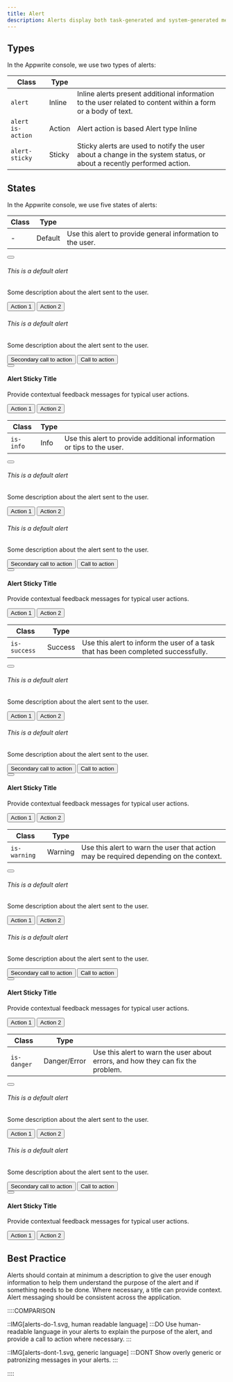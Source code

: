 ```yaml
---
title: Alert
description: Alerts display both task-generated and system-generated messages. They can persist in the UI, or they can be dismissed by the user.
---
```


## Types

In the Appwrite console, we use two types of alerts:

| Class            | Type   |                                                                                                                      |
| ---------------- | ------ | -------------------------------------------------------------------------------------------------------------------- |
| `alert`          | Inline | Inline alerts present additional information to the user related to content within a form or a body of text.         |
| `alert is-action`| Action | Alert action is based Alert type Inline                                                                              |
| `alert-sticky`   | Sticky | Sticky alerts are used to notify the user about a change in the system status, or about a recently performed action. |

## States

In the Appwrite console, we use five states of alerts:

| Class | Type    |                                                            |
| ----- | ------- | ---------------------------------------------------------- |
| -     | Default | Use this alert to provide general information to the user. |

<Preview>
    <section class="alert">
        <div class="alert-grid">
            <button
                class="button is-text is-only-icon"
                style="--button-size:1.5rem;"
                aria-label="close alert box"
            >
                <span class="icon-x" aria-hidden="true"></span>
            </button>
            <span class="icon-info" aria-hidden="true"></span>
            <div class="alert-content">
                <h6 class="alert-title">This is a default alert</h6>
                <p class="alert-message">Some description about the alert sent to the user.</p>
                <div class="alert-buttons u-flex">
                    <button class="button is-text">
                        <span class="text">Action 1</span>
                    </button>
                    <button class="button is-text">
                        <span class="text">Action 2</span>
                    </button>
                </div>
            </div>
        </div>
    </section>
</Preview>

<Preview noFlex>
    <section class="alert is-action">
        <div class="alert-grid">
            <span class="icon-info" aria-hidden="true"></span>
            <div class="alert-content">
                <h6 class="alert-title">This is a default alert</h6>
                <p class="alert-message">Some description about the alert sent to the user.</p>
            </div>
            <div class="alert-buttons u-flex u-gap-16 u-cross-child-center">
                <button class="button is-text is-full-width-mobile">
                    <span class="text">Secondary call to action</span>
                </button>
                <button class="button is-secondary is-full-width-mobile">
                    <span class="text">Call to action</span>
                </button>
            </div>
        </div>
    </section>
</Preview>

<Preview>
  <section class="alert-sticky">
    <button
      class="button is-text is-only-icon"
      style="--button-size:1.5rem;"
      aria-label="close alert"
    >
      <span class="icon-x" aria-hidden="true"></span>
    </button>
    <div class="alert-sticky-image">
      <span class="icon-info" aria-hidden="true"></span>
    </div>
    <div class="alert-sticky-content">
      <h4 class="alert-sticky-title">Alert Sticky Title</h4>
      <p>Provide contextual feedback messages for typical user actions.</p>
    </div>
    <div class="alert-sticky-buttons u-flex">
      <button class="button is-text is-small">
        <span class="text">Action 1</span>
      </button>
      <button class="button is-text is-small">
        <span class="text">Action 2</span>
      </button>
    </div>
  </section>
</Preview>

| Class     | Type |                                                                       |
| --------- | ---- | --------------------------------------------------------------------- |
| `is-info` | Info | Use this alert to provide additional information or tips to the user. |

<Preview>
    <section class="alert is-info">
        <div class="alert-grid">
            <button
                class="button is-text is-only-icon"
                style="--button-size:1.5rem;"
                aria-label="close alert box"
            >
                <span class="icon-x" aria-hidden="true"></span>
            </button>
            <span class="icon-info" aria-hidden="true"></span>
            <div class="alert-content">
                <h6 class="alert-title">This is a default alert</h6>
                <p class="alert-message">Some description about the alert sent to the user.</p>
                <div class="alert-buttons u-flex">
                    <button class="button is-text">
                        <span class="text">Action 1</span>
                    </button>
                    <button class="button is-text">
                        <span class="text">Action 2</span>
                    </button>
                </div>
            </div>
        </div>
    </section>
</Preview>

<Preview noFlex>
    <section class="alert is-action is-info">
        <div class="alert-grid">
            <span class="icon-info" aria-hidden="true"></span>
            <div class="alert-content">
                <h6 class="alert-title">This is a default alert</h6>
                <p class="alert-message">Some description about the alert sent to the user.</p>
            </div>
            <div class="alert-buttons u-flex u-gap-16 u-cross-child-center">
                <button class="button is-text is-full-width-mobile">
                    <span class="text">Secondary call to action</span>
                </button>
                <button class="button is-secondary is-full-width-mobile">
                    <span class="text">Call to action</span>
                </button>
            </div>
        </div>
    </section>
</Preview>

<Preview>
  <section class="alert-sticky is-info">
    <button
      class="button is-text is-only-icon"
      style="--button-size:1.5rem;"
      aria-label="close alert"
    >
      <span class="icon-x" aria-hidden="true"></span>
    </button>
    <div class="alert-sticky-image">
      <span class="icon-info" aria-hidden="true"></span>
    </div>
    <div class="alert-sticky-content">
      <h4 class="alert-sticky-title">Alert Sticky Title</h4>
      <p>Provide contextual feedback messages for typical user actions.</p>
    </div>
    <div class="alert-sticky-buttons u-flex">
      <button class="button is-text is-small">
        <span class="text">Action 1</span>
      </button>
      <button class="button is-text is-small">
        <span class="text">Action 2</span>
      </button>
    </div>
  </section>
</Preview>

| Class        | Type    |                                                                                   |
| ------------ | ------- | --------------------------------------------------------------------------------- |
| `is-success` | Success | Use this alert to inform the user of a task that has been completed successfully. |

<Preview>
    <section class="alert is-success">
        <div class="alert-grid">
            <button
                class="button is-text is-only-icon"
                style="--button-size:1.5rem;"
                aria-label="close alert box"
            >
                <span class="icon-x" aria-hidden="true"></span>
            </button>
            <span class="icon-info" aria-hidden="true"></span>
            <div class="alert-content">
                <h6 class="alert-title">This is a default alert</h6>
                <p class="alert-message">Some description about the alert sent to the user.</p>
                <div class="alert-buttons u-flex">
                    <button class="button is-text">
                        <span class="text">Action 1</span>
                    </button>
                    <button class="button is-text">
                        <span class="text">Action 2</span>
                    </button>
                </div>
            </div>
        </div>
    </section>
</Preview>

<Preview noFlex>
    <section class="alert is-action is-success">
        <div class="alert-grid">
            <span class="icon-info" aria-hidden="true"></span>
            <div class="alert-content">
                <h6 class="alert-title">This is a default alert</h6>
                <p class="alert-message">Some description about the alert sent to the user.</p>
            </div>
            <div class="alert-buttons u-flex u-gap-16 u-cross-child-center">
                <button class="button is-text is-full-width-mobile">
                    <span class="text">Secondary call to action</span>
                </button>
                <button class="button is-secondary is-full-width-mobile">
                    <span class="text">Call to action</span>
                </button>
            </div>
        </div>
    </section>
</Preview>

<Preview>
  <section class="alert-sticky is-success">
    <button
      class="button is-text is-only-icon"
      style="--button-size:1.5rem;"
      aria-label="close alert"
    >
      <span class="icon-x" aria-hidden="true"></span>
    </button>
    <div class="alert-sticky-image">
      <span class="icon-info" aria-hidden="true"></span>
    </div>
    <div class="alert-sticky-content">
      <h4 class="alert-sticky-title">Alert Sticky Title</h4>
      <p>Provide contextual feedback messages for typical user actions.</p>
    </div>
    <div class="alert-sticky-buttons u-flex">
      <button class="button is-text is-small">
        <span class="text">Action 1</span>
      </button>
      <button class="button is-text is-small">
        <span class="text">Action 2</span>
      </button>
    </div>
  </section>
</Preview>

| Class        | Type    |                                                                                       |
| ------------ | ------- | ------------------------------------------------------------------------------------- |
| `is-warning` | Warning | Use this alert to warn the user that action may be required depending on the context. |

<Preview>
    <section class="alert is-warning">
        <div class="alert-grid">
            <button
                class="button is-text is-only-icon"
                style="--button-size:1.5rem;"
                aria-label="close alert box"
            >
                <span class="icon-x" aria-hidden="true"></span>
            </button>
            <span class="icon-info" aria-hidden="true"></span>
            <div class="alert-content">
                <h6 class="alert-title">This is a default alert</h6>
                <p class="alert-message">Some description about the alert sent to the user.</p>
                <div class="alert-buttons u-flex">
                    <button class="button is-text">
                        <span class="text">Action 1</span>
                    </button>
                    <button class="button is-text">
                        <span class="text">Action 2</span>
                    </button>
                </div>
            </div>
        </div>
    </section>
</Preview>

<Preview noFlex>
    <section class="alert is-action is-warning">
        <div class="alert-grid">
            <span class="icon-info" aria-hidden="true"></span>
            <div class="alert-content">
                <h6 class="alert-title">This is a default alert</h6>
                <p class="alert-message">Some description about the alert sent to the user.</p>
            </div>
            <div class="alert-buttons u-flex u-gap-16 u-cross-child-center">
                <button class="button is-text is-full-width-mobile">
                    <span class="text">Secondary call to action</span>
                </button>
                <button class="button is-secondary is-full-width-mobile">
                    <span class="text">Call to action</span>
                </button>
            </div>
        </div>
    </section>
</Preview>

<Preview>
  <section class="alert-sticky is-warning">
    <button
      class="button is-text is-only-icon"
      style="--button-size:1.5rem;"
      aria-label="close alert"
    >
      <span class="icon-x" aria-hidden="true"></span>
    </button>
    <div class="alert-sticky-image">
      <span class="icon-info" aria-hidden="true"></span>
    </div>
    <div class="alert-sticky-content">
      <h4 class="alert-sticky-title">Alert Sticky Title</h4>
      <p>Provide contextual feedback messages for typical user actions.</p>
    </div>
    <div class="alert-sticky-buttons u-flex">
      <button class="button is-text is-small">
        <span class="text">Action 1</span>
      </button>
      <button class="button is-text is-small">
        <span class="text">Action 2</span>
      </button>
    </div>
  </section>
</Preview>

| Class       | Type         |                                                                                 |
| ----------- | ------------ | ------------------------------------------------------------------------------- |
| `is-danger` | Danger/Error | Use this alert to warn the user about errors, and how they can fix the problem. |

<Preview>
    <section class="alert is-danger">
        <div class="alert-grid">
            <button
                class="button is-text is-only-icon"
                style="--button-size:1.5rem;"
                aria-label="close alert box"
            >
                <span class="icon-x" aria-hidden="true"></span>
            </button>
            <span class="icon-info" aria-hidden="true"></span>
            <div class="alert-content">
                <h6 class="alert-title">This is a default alert</h6>
                <p class="alert-message">Some description about the alert sent to the user.</p>
                <div class="alert-buttons u-flex">
                    <button class="button is-text">
                        <span class="text">Action 1</span>
                    </button>
                    <button class="button is-text">
                        <span class="text">Action 2</span>
                    </button>
                </div>
            </div>
        </div>
    </section>
</Preview>

<Preview noFlex>
    <section class="alert is-action is-danger">
        <div class="alert-grid">
            <span class="icon-info" aria-hidden="true"></span>
            <div class="alert-content">
                <h6 class="alert-title">This is a default alert</h6>
                <p class="alert-message">Some description about the alert sent to the user.</p>
            </div>
            <div class="alert-buttons u-flex u-gap-16 u-cross-child-center">
                <button class="button is-text is-full-width-mobile">
                    <span class="text">Secondary call to action</span>
                </button>
                <button class="button is-secondary is-full-width-mobile">
                    <span class="text">Call to action</span>
                </button>
            </div>
        </div>
    </section>
</Preview>

<Preview>
  <section class="alert-sticky is-danger">
    <button
      class="button is-text is-only-icon"
      style="--button-size:1.5rem;"
      aria-label="close alert"
    >
      <span class="icon-x" aria-hidden="true"></span>
    </button>
    <div class="alert-sticky-image">
      <span class="icon-info" aria-hidden="true"></span>
    </div>
    <div class="alert-sticky-content">
      <h4 class="alert-sticky-title">Alert Sticky Title</h4>
      <p>Provide contextual feedback messages for typical user actions.</p>
    </div>
    <div class="alert-sticky-buttons u-flex">
      <button class="button is-text is-small">
        <span class="text">Action 1</span>
      </button>
      <button class="button is-text is-small">
        <span class="text">Action 2</span>
      </button>
    </div>
  </section>
</Preview>

## Best Practice

Alerts should contain at minimum a description to give the user enough information to help them understand the purpose of the alert and if something needs to be done. Where necessary, a title can provide context. Alert messaging should be consistent across the application.

::::COMPARISON

::IMG[alerts-do-1.svg, human readable language]
:::DO
Use human-readable language in your alerts to explain the purpose of the alert, and provide a call to action where necessary.
:::

::IMG[alerts-dont-1.svg, generic language]
:::DONT
Show overly generic or patronizing messages in your alerts.
:::

::::
